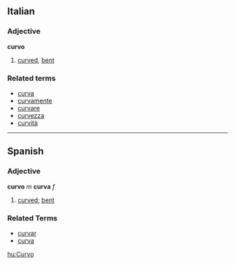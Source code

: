==Italian==
===Adjective===
'''curvo'''

# [[curved]], [[bent]]

===Related terms===
*[[curva]]
*[[curvamente]]
*[[curvare]]
*[[curvezza]]
*[[curvità]]

----
== Spanish ==
=== Adjective ===
'''curvo''' ''m'' '''curva''' ''f''
# [[curved]]; [[bent]]

=== Related Terms ===
*[[curvar]]
*[[curva]]

[[hu:Curvo]]